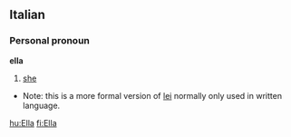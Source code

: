 ==Italian==
===Personal pronoun===
'''ella'''
# [[she]]
*Note: this is a more formal version of [[lei]] normally only used in written language.

[[hu:Ella]]
[[fi:Ella]]